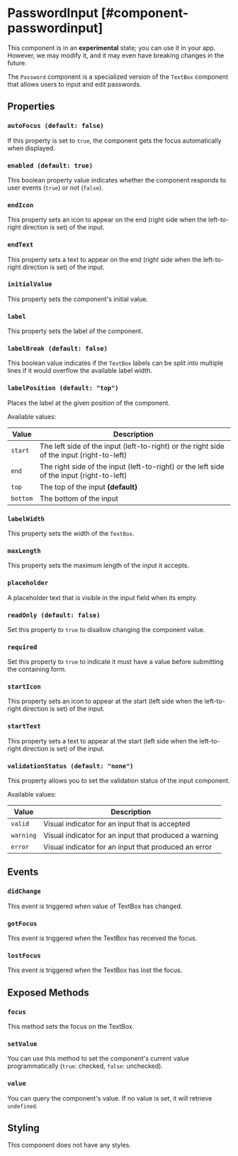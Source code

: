 
# PasswordInput [#component-passwordinput]

<Callout type="warning" emoji="📔">This component is in an **experimental** state; you can use it in your app. However, we may modify it, and it may even have breaking changes in the future.</Callout>

The `Password` component is a specialized version of the `TextBox` component that allows users to input and edit passwords.



## Properties

### `autoFocus (default: false)`

If this property is set to `true`, the component gets the focus automatically when displayed.

### `enabled (default: true)`

This boolean property value indicates whether the component responds to user events (`true`) or not (`false`).

### `endIcon`

This property sets an icon to appear on the end (right side when the left-to-right direction is set) of the input.

### `endText`

This property sets a text to appear on the end (right side when the left-to-right direction is set) of the input.

### `initialValue`

This property sets the component's initial value.

### `label`

This property sets the label of the component.

### `labelBreak (default: false)`

This boolean value indicates if the `TextBox` labels can be split into multiple lines if it would overflow the available label width.

### `labelPosition (default: "top")`

Places the label at the given position of the component.

Available values:

| Value | Description |
| --- | --- |
| `start` | The left side of the input (left-to-right) or the right side of the input (right-to-left) |
| `end` | The right side of the input (left-to-right) or the left side of the input (right-to-left) |
| `top` | The top of the input **(default)** |
| `bottom` | The bottom of the input |


### `labelWidth`

This property sets the width of the `TextBox`.

### `maxLength`

This property sets the maximum length of the input it accepts.

### `placeholder`

A placeholder text that is visible in the input field when its empty.

### `readOnly (default: false)`

Set this property to `true` to disallow changing the component value.

### `required`

Set this property to `true` to indicate it must have a value before submitting the containing form.

### `startIcon`

This property sets an icon to appear at the start (left side when the left-to-right direction is set) of the input.

### `startText`

This property sets a text to appear at the start (left side when the left-to-right direction is set) of the input.

### `validationStatus (default: "none")`

This property allows you to set the validation status of the input component.

Available values:

| Value | Description |
| --- | --- |
| `valid` | Visual indicator for an input that is accepted |
| `warning` | Visual indicator for an input that produced a warning |
| `error` | Visual indicator for an input that produced an error |


## Events

### `didChange`

This event is triggered when value of TextBox has changed.

### `gotFocus`

This event is triggered when the TextBox has received the focus.

### `lostFocus`

This event is triggered when the TextBox has lost the focus.

## Exposed Methods

### `focus`

This method sets the focus on the TextBox.

### `setValue`

You can use this method to set the component's current value programmatically (`true`: checked, `false`: unchecked).

### `value`

You can query the component's value. If no value is set, it will retrieve `undefined`.

## Styling

This component does not have any styles.
